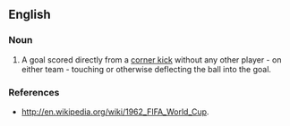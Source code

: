 ==English==

===Noun===
{{en-noun|head=[[Olympic]] [[goal]]}}

# {{context|football|lang=en}} A goal scored directly from a [[corner kick]] without any other player - on either team - touching or otherwise deflecting the ball into the goal.

===References===
*http://en.wikipedia.org/wiki/1962_FIFA_World_Cup.